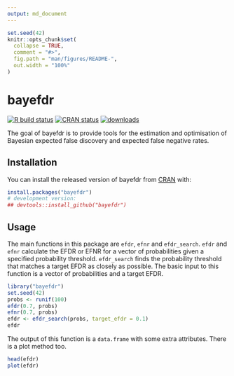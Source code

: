 ```yaml
---
output: md_document
---
```


<!-- README.md is generated from README.Rmd. Please edit that file -->

```r
set.seed(42)
knitr::opts_chunk$set(
  collapse = TRUE,
  comment = "#>",
  fig.path = "man/figures/README-",
  out.width = "100%"
)
```

# bayefdr

<!-- badges: start -->
[![R build status](https://github.com/VallejosGroup/bayefdr/workflows/R-CMD-check/badge.svg)](https://github.com/VallejosGroup/bayefdr/actions)
[![CRAN status](https://www.r-pkg.org/badges/version/bayefdr)](https://CRAN.R-project.org/package=bayefdr)
[![downloads](http://cranlogs.r-pkg.org/badges/grand-total/bayefdr)](http://CRAN.R-project.org/web/packages/bayefdr/index.html)
<!-- badges: end -->

The goal of bayefdr is to provide tools for the estimation and optimisation
of Bayesian expected false discovery and expected false negative rates.

## Installation

You can install the released version of bayefdr from [CRAN](https://CRAN.R-project.org) with:

``` r
install.packages("bayefdr")
# development version:
## devtools::install_github("bayefdr")
```

## Usage

The main functions in this package are `efdr`, `efnr` and `efdr_search`.
`efdr` and `efnr` calculate the EFDR or EFNR for a vector of probabilities
given a specified probability threshold. `efdr_search` finds the probability
threshold that matches a target EFDR as closely as possible.
The basic input to this function is a vector of probabilities and a target EFDR.

```r
library("bayefdr")
set.seed(42)
probs <- runif(100)
efdr(0.7, probs)
efnr(0.7, probs)
efdr <- efdr_search(probs, target_efdr = 0.1)
efdr
```

The output of this function is a `data.frame` with some extra attributes. There
is a plot method too.

```r
head(efdr)
plot(efdr)
```
